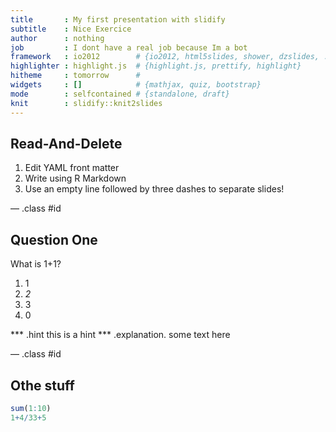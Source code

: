 ```yaml
---
title       : My first presentation with slidify
subtitle    : Nice Exercice 
author      : nothing
job         : I dont have a real job because Im a bot
framework   : io2012        # {io2012, html5slides, shower, dzslides, ...}
highlighter : highlight.js  # {highlight.js, prettify, highlight}
hitheme     : tomorrow      # 
widgets     : []            # {mathjax, quiz, bootstrap}
mode        : selfcontained # {standalone, draft}
knit        : slidify::knit2slides
---
```


## Read-And-Delete

1. Edit YAML front matter
2. Write using R Markdown
3. Use an empty line followed by three dashes to separate slides!

--- .class #id 

## Question One

What is 1+1?

1. 1
2. _2_
3. 3
4. 0

*** .hint this is a hint
*** .explanation. some text here

--- .class #id 

## Othe stuff

```r
sum(1:10)
1+4/33+5
```